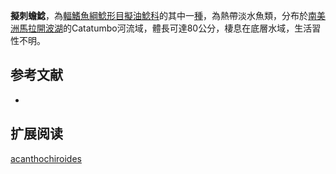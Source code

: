 {{Speciesbox
| name = 擬刺蟾鯰
| image = 
| image_width = 250px
| status = NE
| status_system = IUCN3.1
| genus = Batrochoglanis
| species = acanthochiroides
| authority = [[Güntert|Güntert]], 1942
| synonyms = *''Pseudopimelodus acanthochiroides'',Güntert, 1942
*''Pseudopimelodus raninus acanthochiroides'',Güntert, 1942
}}
'''擬刺蟾鯰'''，為[[輻鰭魚綱|輻鰭魚綱]][[鯰形目|鯰形目]][[擬油鯰科|擬油鯰科]]的其中一[[種|種]]，為熱帶淡水魚類，分布於[[南美洲|南美洲]][[馬拉開波湖|馬拉開波湖]]的Catatumbo河流域，體長可達80公分，棲息在底層水域，生活習性不明。

==参考文献==
*{{FishBase_species|genus=Batrochoglanis|species=acanthochiroides|year=2015|month=4}}

== 扩展阅读 ==
{{refbegin}}
{{wikispecies-inline|Batrochoglanis acanthochiroides|擬刺蟾鯰}}
{{refend}}
{{Taxonbar|from=Q5838522}}

[[Category:蟾鯰屬|acanthochiroides]]